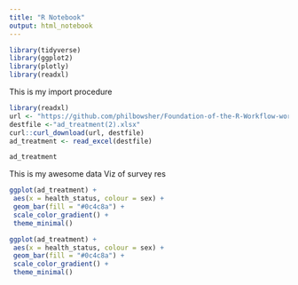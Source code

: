 ```yaml
---
title: "R Notebook"
output: html_notebook
---
```

```r
library(tidyverse)
library(ggplot2)
library(plotly)
library(readxl)
```

This is my import procedure 
```r
library(readxl)
url <- "https://github.com/philbowsher/Foundation-of-the-R-Workflow-workshop-2019-09-06/raw/master/Examples/data/ad_treatment.xlsx"
destfile <-"ad_treatment(2).xlsx"
curl::curl_download(url, destfile)
ad_treatment <- read_excel(destfile)

ad_treatment
```

This is my awesome data Viz of survey res
```r
ggplot(ad_treatment) +
 aes(x = health_status, colour = sex) +
 geom_bar(fill = "#0c4c8a") +
 scale_color_gradient() +
 theme_minimal()
```

```r
ggplot(ad_treatment) +
 aes(x = health_status, colour = sex) +
 geom_bar(fill = "#0c4c8a") +
 scale_color_gradient() +
 theme_minimal()
```